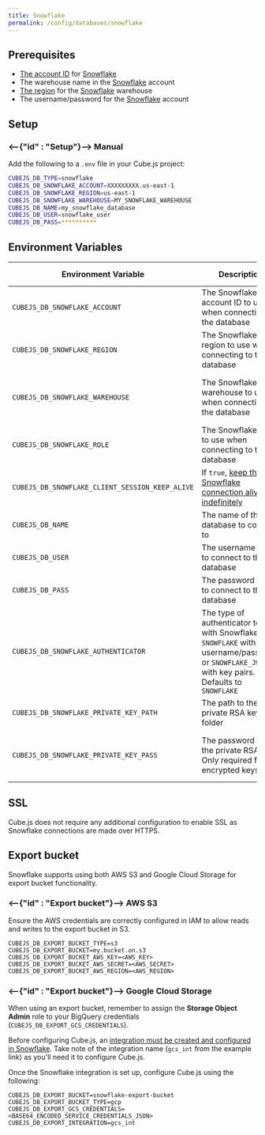 ```yaml
---
title: Snowflake
permalink: /config/databases/snowflake
---
```


## Prerequisites

- [The account ID][dbt-docs-snowflake-account] for [Snowflake][snowflake]
- The warehouse name in the [Snowflake][snowflake] account
- [The region][snowflake-docs-regions] for the [Snowflake][snowflake] warehouse
- The username/password for the [Snowflake][snowflake] account

## Setup

### <--{"id" : "Setup"}--> Manual

Add the following to a `.env` file in your Cube.js project:

```bash
CUBEJS_DB_TYPE=snowflake
CUBEJS_DB_SNOWFLAKE_ACCOUNT=XXXXXXXXX.us-east-1
CUBEJS_DB_SNOWFLAKE_REGION=us-east-1
CUBEJS_DB_SNOWFLAKE_WAREHOUSE=MY_SNOWFLAKE_WAREHOUSE
CUBEJS_DB_NAME=my_snowflake_database
CUBEJS_DB_USER=snowflake_user
CUBEJS_DB_PASS=**********
```

## Environment Variables

| Environment Variable                            | Description                                                                                                                                         | Possible Values                                            | Required |
| ----------------------------------------------- | --------------------------------------------------------------------------------------------------------------------------------------------------- | ---------------------------------------------------------- | :------: |
| `CUBEJS_DB_SNOWFLAKE_ACCOUNT`                   | The Snowflake account ID to use when connecting to the database                                                                                     | [A valid Snowflake account ID][dbt-docs-snowflake-account] |    ✅    |
| `CUBEJS_DB_SNOWFLAKE_REGION`                    | The Snowflake region to use when connecting to the database                                                                                         | [A valid Snowflake region][snowflake-docs-regions]         |    ✅    |
| `CUBEJS_DB_SNOWFLAKE_WAREHOUSE`                 | The Snowflake warehouse to use when connecting to the database                                                                                      | A valid Snowflake warehouse for the account                |    ✅    |
| `CUBEJS_DB_SNOWFLAKE_ROLE`                      | The Snowflake role to use when connecting to the database                                                                                           | A valid Snowflake role for the account                     |    ❌    |
| `CUBEJS_DB_SNOWFLAKE_CLIENT_SESSION_KEEP_ALIVE` | If `true`, [keep the Snowflake connection alive indefinitely][snowflake-docs-connection-options]                                                    | `true`, `false`                                            |    ❌    |
| `CUBEJS_DB_NAME`                                | The name of the database to connect to                                                                                                              | A valid database name                                      |    ✅    |
| `CUBEJS_DB_USER`                                | The username used to connect to the database                                                                                                        | A valid database username                                  |    ✅    |
| `CUBEJS_DB_PASS`                                | The password used to connect to the database                                                                                                        | A valid database password                                  |    ✅    |
| `CUBEJS_DB_SNOWFLAKE_AUTHENTICATOR`             | The type of authenticator to use with Snowflake. Use `SNOWFLAKE` with username/password, or `SNOWFLAKE_JWT` with key pairs. Defaults to `SNOWFLAKE` | `SNOWFLAKE`, `SNOWFLAKE_JWT`                               |    ❌    |
| `CUBEJS_DB_SNOWFLAKE_PRIVATE_KEY_PATH`          | The path to the private RSA key folder                                                                                                              | A valid path to the private RSA key                        |    ❌    |
| `CUBEJS_DB_SNOWFLAKE_PRIVATE_KEY_PASS`          | The password for the private RSA key. Only required for encrypted keys                                                                              | A valid password for the encrypted private RSA key         |    ❌    |

## SSL

Cube.js does not require any additional configuration to enable SSL as Snowflake
connections are made over HTTPS.

## Export bucket

Snowflake supports using both AWS S3 and Google Cloud Storage for export bucket
functionality.

### <--{"id" : "Export bucket"}--> AWS S3

<InfoBox>

Ensure the AWS credentials are correctly configured in IAM to allow reads and
writes to the export bucket in S3.

</InfoBox>

```dotenv
CUBEJS_DB_EXPORT_BUCKET_TYPE=s3
CUBEJS_DB_EXPORT_BUCKET=my.bucket.on.s3
CUBEJS_DB_EXPORT_BUCKET_AWS_KEY=<AWS_KEY>
CUBEJS_DB_EXPORT_BUCKET_AWS_SECRET=<AWS_SECRET>
CUBEJS_DB_EXPORT_BUCKET_AWS_REGION=<AWS_REGION>
```

### <--{"id" : "Export bucket"}--> Google Cloud Storage

<InfoBox>

When using an export bucket, remember to assign the **Storage Object Admin**
role to your BigQuery credentials (`CUBEJS_DB_EXPORT_GCS_CREDENTIALS`).

</InfoBox>

Before configuring Cube.js, an [integration must be created and configured in
Snowflake][snowflake-docs-gcs-integration]. Take note of the integration name
(`gcs_int` from the example link) as you'll need it to configure Cube.js.

Once the Snowflake integration is set up, configure Cube.js using the following:

```dotenv
CUBEJS_DB_EXPORT_BUCKET=snowflake-export-bucket
CUBEJS_DB_EXPORT_BUCKET_TYPE=gcp
CUBEJS_DB_EXPORT_GCS_CREDENTIALS=<BASE64_ENCODED_SERVICE_CREDENTIALS_JSON>
CUBEJS_DB_EXPORT_INTEGRATION=gcs_int
```

[dbt-docs-snowflake-account]:
  https://docs.getdbt.com/reference/warehouse-profiles/snowflake-profile#account
[ref-caching-large-preaggs]: /using-pre-aggregations#large-pre-aggregations
[ref-env-var]: /reference/environment-variables#database-connection
[snowflake]: https://www.snowflake.com/
[snowflake-docs-connection-options]:
  https://docs.snowflake.com/en/user-guide/nodejs-driver-use.html#additional-connection-options
[snowflake-docs-gcs-integration]:
  https://docs.snowflake.com/en/user-guide/data-load-gcs-config.html
[snowflake-docs-regions]:
  https://docs.snowflake.com/en/user-guide/intro-regions.html
